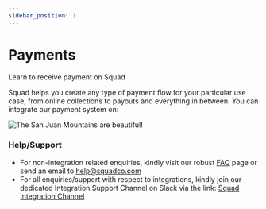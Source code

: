 ```yaml
---
sidebar_position: 1
---
```


# Payments


<p className="text-[#8899a8] font-normal text-xl">Learn to receive payment on Squad </p>

Squad helps you create any type of payment flow for your particular use case, from online collections to payouts and everything in between. You can integrate our payment system on:

![The San Juan Mountains are beautiful!](/img/payments.png)


### Help/Support

- For non-integration related enquiries, kindly visit our robust [FAQ](https://duckduckgo.com) page or send an email to help@squadco.com
- For all enquiries/support with respect to integrations, kindly join our dedicated Integration Support Channel on Slack via the link: [Squad Integration Channel](https://slack.com/get-started?sig=enQtNDIxNTgwODE4NjE5OC05ZDJiMDdlYmE4NTI0YjYyZDNjN2M0N2VmZTE2ODUyNzkxYzg1NzRkZmIwYTZjMTg5ZjZkYzQ0ZDZmMTBkNDUz&invite_id=I046BPS5G5U&redir=%2Fshare%2FenQtNDIxNTgwODE4NjE5OC05ZDJiMDdlYmE4NTI0YjYyZDNjN2M0N2VmZTE2ODUyNzkxYzg1NzRkZmIwYTZjMTg5ZjZkYzQ0ZDZmMTBkNDUz#/sharedinvite)


